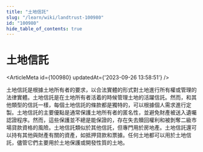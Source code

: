 ```yaml
---
title: "土地信託"
slug: "/learn/wiki/landtrust-100980"
id: "100980"
hide_table_of_contents: true
---
```



# 土地信託

<ArticleMeta id={100980} updatedAt={'2023-09-26 13:58:51'} />
<div className='border-solid border-b border-t-0 my-4 border-[var(--ifm-color-gray-300)]' />

土地信託是根據土地所有者的要求，以合法實體的形式對土地進行所有權或管理的法律實體。土地信託是在土地所有者活着的時候管理土地的活躍信託。然而，和其他類型的信託一樣，每個土地信託的條款都是獨特的，可以根據個人需求進行定製。土地信託的主要優點是通常保護土地所有者的匿名性，並避免財產被送入遺囑認證程序。然而，這些保護並不總是能保證的，存在失去贖回權利和被剝奪二級市場貸款資格的風險。土地信託類似於其他信託，但專門用於房地產。土地信託還可以持有其他與財產有關的資產，如抵押貸款和票據。任何土地都可以用於土地信託，儘管它們主要用於土地保護或開發性質的土地。
